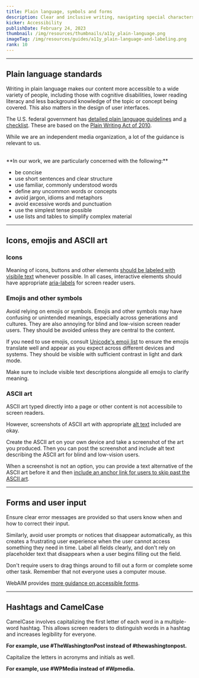 ```yaml
---
title: Plain language, symbols and forms
description: Clear and inclusive writing, navigating special characters
kicker: Accessibility
publishDate: February 24, 2023
thumbnail: /img/resources/thumbnails/a11y_plain-language.png
imageTag: /img/resources/guides/a11y_plain-language-and-labeling.png
rank: 10
---
```


---

## Plain language standards

Writing in plain language makes our content more accessible to a wide variety of people, including those with cognitive disabilities, lower reading literacy and less background knowledge of the topic or concept being covered. This also matters in the design of user interfaces.

The U.S. federal government has [detailed plain language guidelines](https://www.plainlanguage.gov/guidelines/) and [a checklist](https://www.plainlanguage.gov/resources/checklists/checklist/). These are based on the [Plain Writing Act of 2010](https://www.govinfo.gov/app/details/PLAW-111publ274).

While we are an independent media organization, a lot of the guidance is relevant to us.

<br />
**In our work, we are particularly concerned with the following:**

- be concise
- use short sentences and clear structure
- use familiar, commonly understood words
- define any uncommon words or concepts
- avoid jargon, idioms and metaphors
- avoid excessive words and punctuation
- use the simplest tense possible
- use lists and tables to simplify complex material

---

## Icons, emojis and ASCII art

### Icons

Meaning of icons, buttons and other elements [should be labeled with visibile text](https://uxdesign.cc/label-your-icons-e2bd57366d37) whenever possible. In all cases, interactive elements should have appropriate [aria-labels](https://developer.mozilla.org/en-US/docs/Web/Accessibility/ARIA/Attributes/aria-label) for screen reader users.

### Emojis and other symbols

Avoid relying on emojis or symbols. Emojis and other symbols may have confusing or unintended meanings, especially across generations and cultures. They are also annoying for blind and low-vision screen reader users. They should be avoided unless they are central to the content.

If you need to use emojis, consult [Unicode's emoji list](https://unicode.org/emoji/charts-13.0/full-emoji-list.html) to ensure the emojis translate well and appear as you expect across different devices and systems. They should be visible with sufficient contrast in light and dark mode.

Make sure to include visible text descriptions alongside all emojis to clarify meaning.

### ASCII art

ASCII art typed directly into a page or other content is not accessibile to screen readers.

However, screenshots of ASCII art with appropriate [alt text](/accessibility/guides/alt-text) included are okay.

Create the ASCII art on your own device and take a screenshot of the art you produced. Then you can post the screenshot and include alt text describing the ASCII art for blind and low-vision users.

When a screenshot is not an option, you can provide a text alternative of the ASCII art before it and then [include an anchor link for users to skip past the ASCII art](https://www.w3.org/TR/WCAG20-TECHS/H86.html).

---

## Forms and user input

Ensure clear error messages are provided so that users know when and how to correct their input.

Similarly, avoid user prompts or notices that disappear automatically, as this creates a frustrating user experience when the user cannot access something they need in time. Label all fields clearly, and don't rely on placeholder text that disappears when a user begins filling out the field.

Don't require users to drag things around to fill out a form or complete some other task. Remember that not everyone uses a computer mouse.

WebAIM provides [more guidance on accessible forms](https://webaim.org/techniques/forms/#:~:text=Accessible%20forms%20are%20easy%20to,must%20be%20intuitive%20and%20descriptive.).

---

## Hashtags and CamelCase

CamelCase involves capitalizing the first letter of each word in a multiple-word hashtag. This allows screen readers to distinguish words in a hashtag and increases legibility for everyone.

**For example, use #TheWashingtonPost instead of #thewashingtonpost.**

Capitalize the letters in acronyms and initials as well.

**For example, use #WPMedia instead of #Wpmedia.**
